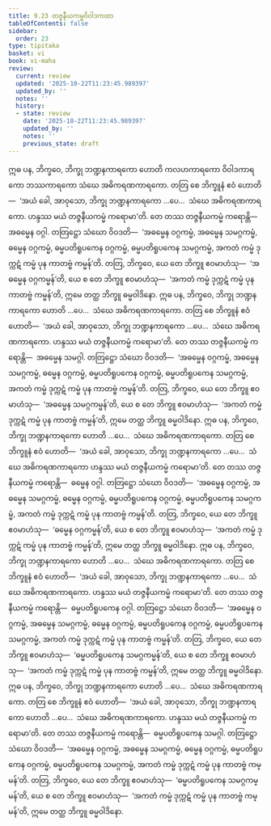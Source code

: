 ```yaml
---
title: 9.23 တဇ္ဇနီယကမ္မဝိဝါဒကထာ
tableOfContents: false
sidebar:
  order: 23
type: tipitaka
basket: vi
book: vi-maha
review:
  current: review
  updated: '2025-10-22T11:23:45.989397'
  updated_by: ''
  notes: ''
  history:
  - state: review
    date: '2025-10-22T11:23:45.989397'
    updated_by: ''
    notes: ''
    previous_state: draft
---
```



<ReviewStatus review={frontmatter.review} showDetails={true} />

<HypothesisAnnotation frontmatter={frontmatter} />

<DynamicBreadcrumb />

<Division number="429" book="vi-maha" e="ch" v="3" p="466">

<Paragraph number="1875" book="vi-maha">
ဣဓ ပန, ဘိက္ခဝေ, ဘိက္ခု ဘဏ္ဍနကာရကော ဟောတိ ကလဟကာရကော ဝိဝါဒကာရကော ဘဿကာရကော သံဃေ အဓိကရဏကာရကော. တတြ စေ ဘိက္ခူနံ ဧဝံ ဟောတိ—  ‘အယံ ခေါ, အာဝုသော, ဘိက္ခု ဘဏ္ဍနကာရကော …ပေ…  သံဃေ အဓိကရဏကာရကော. ဟန္ဒဿ မယံ တဇ္ဇနီယကမ္မံ ကရောမာ’တိ. တေ တဿ တဇ္ဇနီယကမ္မံ ကရောန္တိ—  အဓမ္မေန ဝဂ္ဂါ. တတြဋ္ဌော သံဃော ဝိဝဒတိ—  ‘အဓမ္မေန ဝဂ္ဂကမ္မံ, အဓမ္မေန သမဂ္ဂကမ္မံ, ဓမ္မေန ဝဂ္ဂကမ္မံ, ဓမ္မပတိရူပကေန ဝဂ္ဂကမ္မံ, ဓမ္မပတိရူပကေန သမဂ္ဂကမ္မံ, အကတံ ကမ္မံ ဒုက္ကဋံ ကမ္မံ ပုန ကာတဗ္ဗံ ကမ္မန်’တိ. တတြ, ဘိက္ခဝေ, ယေ တေ ဘိက္ခူ ဧဝမာဟံသု—  ‘အဓမ္မေန ဝဂ္ဂကမ္မန်’တိ, ယေ စ တေ ဘိက္ခူ ဧဝမာဟံသု—  ‘အကတံ ကမ္မံ ဒုက္ကဋံ ကမ္မံ ပုန ကာတဗ္ဗံ ကမ္မန်’တိ, ဣမေ တတ္ထ ဘိက္ခူ ဓမ္မဝါဒိနော.
</Paragraph>

</Division>
<Division number="430" book="vi-maha" e="ch" v="3" p="466">

<Paragraph number="1876" book="vi-maha">
ဣဓ ပန, ဘိက္ခဝေ, ဘိက္ခု ဘဏ္ဍနကာရကော ဟောတိ …ပေ…  သံဃေ အဓိကရဏကာရကော. တတြ စေ ဘိက္ခူနံ ဧဝံ ဟောတိ—  ‘အယံ ခေါ, အာဝုသော, ဘိက္ခု ဘဏ္ဍနကာရကော …ပေ…  သံဃေ အဓိကရဏကာရကော. ဟန္ဒဿ မယံ တဇ္ဇနီယကမ္မံ ကရောမာ’တိ. တေ တဿ တဇ္ဇနီယကမ္မံ ကရောန္တိ—  အဓမ္မေန သမဂ္ဂါ. တတြဋ္ဌော သံဃော ဝိဝဒတိ—  ‘အဓမ္မေန ဝဂ္ဂကမ္မံ, အဓမ္မေန သမဂ္ဂကမ္မံ, ဓမ္မေန ဝဂ္ဂကမ္မံ, ဓမ္မပတိရူပကေန ဝဂ္ဂကမ္မံ, ဓမ္မပတိရူပကေန သမဂ္ဂကမ္မံ, အကတံ ကမ္မံ ဒုက္ကဋံ ကမ္မံ ပုန ကာတဗ္ဗံ ကမ္မန်’တိ. တတြ, ဘိက္ခဝေ, ယေ တေ ဘိက္ခူ ဧဝမာဟံသု—  ‘အဓမ္မေန သမဂ္ဂကမ္မန်’တိ, ယေ စ တေ ဘိက္ခူ ဧဝမာဟံသု—  ‘အကတံ ကမ္မံ ဒုက္ကဋံ ကမ္မံ ပုန ကာတဗ္ဗံ ကမ္မန်’တိ, ဣမေ တတ္ထ ဘိက္ခူ ဓမ္မဝါဒိနော.
</Paragraph>

</Division>
<Division number="431" book="vi-maha" e="ch" v="3" p="467">

<Paragraph number="1877" book="vi-maha">
ဣဓ ပန, ဘိက္ခဝေ, ဘိက္ခု ဘဏ္ဍနကာရကော ဟောတိ …ပေ…  သံဃေ အဓိကရဏကာရကော. တတြ စေ ဘိက္ခူနံ ဧဝံ ဟောတိ—  ‘အယံ ခေါ, အာဝုသော, ဘိက္ခု ဘဏ္ဍနကာရကော …ပေ…  သံဃေ အဓိကရဏကာရကော ဟန္ဒဿ မယံ တဇ္ဇနီယကမ္မံ ကရောမာ’တိ. တေ တဿ တဇ္ဇနီယကမ္မံ ကရောန္တိ—  ဓမ္မေန ဝဂ္ဂါ. တတြဋ္ဌော သံဃော ဝိဝဒတိ—  ‘အဓမ္မေန ဝဂ္ဂကမ္မံ, အဓမ္မေန သမဂ္ဂကမ္မံ, ဓမ္မေန ဝဂ္ဂကမ္မံ, ဓမ္မပတိရူပကေန ဝဂ္ဂကမ္မံ, ဓမ္မပတိရူပကေန သမဂ္ဂကမ္မံ, အကတံ ကမ္မံ ဒုက္ကဋံ ကမ္မံ ပုန ကာတဗ္ဗံ ကမ္မန်’တိ. တတြ, ဘိက္ခဝေ, ယေ တေ ဘိက္ခူ ဧဝမာဟံသု—  ‘ဓမ္မေန ဝဂ္ဂကမ္မန်’တိ, ယေ စ တေ ဘိက္ခူ ဧဝမာဟံသု—  ‘အကတံ ကမ္မံ ဒုက္ကဋံ ကမ္မံ ပုန ကာတဗ္ဗံ ကမ္မန်’တိ, ဣမေ တတ္ထ ဘိက္ခူ ဓမ္မဝါဒိနော.
</Paragraph>

</Division>
<Division number="432" book="vi-maha" e="ch" v="3" p="467">

<Paragraph number="1878" book="vi-maha">
ဣဓ ပန, ဘိက္ခဝေ, ဘိက္ခု ဘဏ္ဍနကာရကော ဟောတိ …ပေ…  သံဃေ အဓိကရဏကာရကော. တတြ စေ ဘိက္ခူနံ ဧဝံ ဟောတိ—  ‘အယံ ခေါ, အာဝုသော, ဘိက္ခု ဘဏ္ဍနကာရကော …ပေ…  သံဃေ အဓိကရဏကာရကော. ဟန္ဒဿ မယံ တဇ္ဇနီယကမ္မံ ကရောမာ’တိ. တေ တဿ တဇ္ဇနီယကမ္မံ ကရောန္တိ—  ဓမ္မပတိရူပကေန ဝဂ္ဂါ. တတြဋ္ဌော သံဃော ဝိဝဒတိ—  ‘အဓမ္မေန ဝဂ္ဂကမ္မံ, အဓမ္မေန သမဂ္ဂကမ္မံ, ဓမ္မေန ဝဂ္ဂကမ္မံ, ဓမ္မပတိရူပကေန ဝဂ္ဂကမ္မံ, ဓမ္မပတိရူပကေန သမဂ္ဂကမ္မံ, အကတံ ကမ္မံ ဒုက္ကဋံ ကမ္မံ ပုန ကာတဗ္ဗံ ကမ္မန်’တိ. တတြ, ဘိက္ခဝေ, ယေ တေ ဘိက္ခူ ဧဝမာဟံသု—  ‘ဓမ္မပတိရူပကေန သမဂ္ဂကမ္မန်’တိ, ယေ စ တေ ဘိက္ခူ ဧဝမာဟံသု—  ‘အကတံ ကမ္မံ ဒုက္ကဋံ ကမ္မံ ပုန ကာတဗ္ဗံ ကမ္မန်’တိ, ဣမေ တတ္ထ ဘိက္ခူ ဓမ္မဝါဒိနော.
</Paragraph>

</Division>
<Division number="433" book="vi-maha" e="ch" v="3" p="467">

<Paragraph number="1879" book="vi-maha">
ဣဓ ပန, ဘိက္ခဝေ, ဘိက္ခု ဘဏ္ဍနကာရကော ဟောတိ …ပေ…  သံဃေ အဓိကရဏကာရကော. တတြ စေ ဘိက္ခူနံ ဧဝံ ဟောတိ—  ‘အယံ ခေါ, အာဝုသော, ဘိက္ခု ဘဏ္ဍနကာရကော ဟောတိ …ပေ…  သံဃေ အဓိကရဏကာရကော. ဟန္ဒဿ မယံ တဇ္ဇနီယကမ္မံ ကရောမာ’တိ. တေ တဿ တဇ္ဇနီယကမ္မံ ကရောန္တိ—  ဓမ္မပတိရူပကေန သမဂ္ဂါ. တတြဋ္ဌော သံဃော ဝိဝဒတိ—  ‘အဓမ္မေန ဝဂ္ဂကမ္မံ, အဓမ္မေန သမဂ္ဂကမ္မံ, ဓမ္မေန ဝဂ္ဂကမ္မံ, ဓမ္မပတိရူပကေန ဝဂ္ဂကမ္မံ, ဓမ္မပတိရူပကေန သမဂ္ဂကမ္မံ, အကတံ ကမ္မံ ဒုက္ကဋံ ကမ္မံ ပုန ကာတဗ္ဗံ ကမ္မန်’တိ. တတြ, ဘိက္ခဝေ, ယေ တေ ဘိက္ခူ ဧဝမာဟံသု—  ‘ဓမ္မပတိရူပကေန သမဂ္ဂကမ္မန်’တိ, ယေ စ တေ ဘိက္ခူ ဧဝမာဟံသု—  ‘အကတံ ကမ္မံ ဒုက္ကဋံ ကမ္မံ ပုန ကာတဗ္ဗံ ကမ္မန်’တိ, ဣမေ တတ္ထ ဘိက္ခူ ဓမ္မဝါဒိနော.
</Paragraph>
</Division>